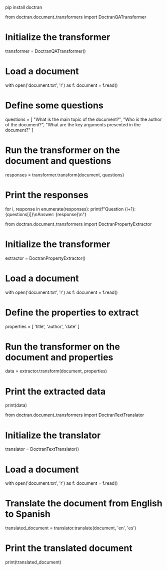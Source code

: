 pip install doctran


from doctran.document_transformers import DoctranQATransformer

# Initialize the transformer
transformer = DoctranQATransformer()

# Load a document
with open('document.txt', 'r') as f:
    document = f.read()

# Define some questions
questions = [
    "What is the main topic of the document?",
    "Who is the author of the document?",
    "What are the key arguments presented in the document?"
]

# Run the transformer on the document and questions
responses = transformer.transform(document, questions)

# Print the responses
for i, response in enumerate(responses):
    print(f"Question {i+1}: {questions[i]}\nAnswer: {response}\n")


from doctran.document_transformers import DoctranPropertyExtractor

# Initialize the transformer
extractor = DoctranPropertyExtractor()

# Load a document
with open('document.txt', 'r') as f:
    document = f.read()

# Define the properties to extract
properties = [
    'title',
    'author',
    'date'
]

# Run the transformer on the document and properties
data = extractor.transform(document, properties)

# Print the extracted data
print(data)


from doctran.document_transformers import DoctranTextTranslator

# Initialize the translator
translator = DoctranTextTranslator()

# Load a document
with open('document.txt', 'r') as f:
    document = f.read()

# Translate the document from English to Spanish
translated_document = translator.translate(document, 'en', 'es')

# Print the translated document
print(translated_document)
